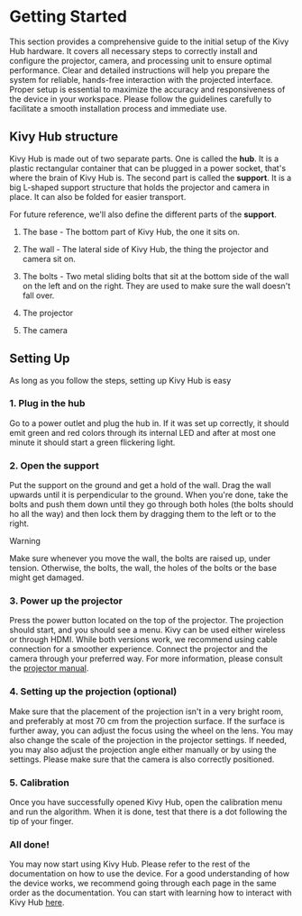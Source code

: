 # Getting Started

This section provides a comprehensive guide to the initial setup of the Kivy Hub hardware. It covers all necessary steps to correctly install and configure the projector, camera, and processing unit to ensure optimal performance. Clear and detailed instructions will help you prepare the system for reliable, hands-free interaction with the projected interface. Proper setup is essential to maximize the accuracy and responsiveness of the device in your workspace. Please follow the guidelines carefully to facilitate a smooth installation process and immediate use.

## Kivy Hub structure

Kivy Hub is made out of two separate parts. One is called the **hub**. It is a plastic rectangular container that can be plugged in a power socket, that's where the brain of Kivy Hub is. The second part is called the **support**. It is a big L-shaped support structure that holds the projector and camera in place. It can also be folded for easier transport.

For future reference, we'll also define the different parts of the **support**.

1. The base - The bottom part of Kivy Hub, the one it sits on.

2. The wall - The lateral side of Kivy Hub, the thing the projector and camera sit on.

3. The bolts - Two metal sliding bolts that sit at the bottom side of the wall on the left and on the right. They are used to make sure the wall doesn't fall over.

4. The projector

5. The camera

## Setting Up

As long as you follow the steps, setting up Kivy Hub is easy

### 1. Plug in the hub

Go to a power outlet and plug the hub in. If it was set up correctly, it should emit green and red colors through its internal LED and after at most one minute it should start a green flickering light.

### 2. Open the support

Put the support on the ground and get a hold of the wall. Drag the wall upwards until it is perpendicular to the ground. When you're done, take the bolts and push them down until they go through both holes (the bolts should ho all the way) and then lock them by dragging them to the left or to the right.

> [!WARNING]
>
> Make sure whenever you move the wall, the bolts are raised up, under tension. Otherwise, the bolts, the wall, the holes of the bolts or the base might get damaged.

### 3. Power up the projector

Press the power button located on the top of the projector. The projection should start, and you should see a menu. Kivy can be used either wireless or through HDMI. While both versions work, we recommend using cable connection for a smoother experience. Connect the projector and the camera through your preferred way. For more information, please consult the [projector manual](https://manuals.plus/sinoy/hy320-smart-projector-manual).

### 4. Setting up the projection (optional)

Make sure that the placement of the projection isn't in a very bright room, and preferably at most 70 cm from the projection surface. If the surface is further away, you can adjust the focus using the wheel on the lens. You may also change the scale of the projection in the projector settings. If needed, you may also adjust the projection angle either manually or by using the settings. Please make sure that the camera is also correctly positioned.

### 5. Calibration

Once you have successfully opened Kivy Hub, open the calibration menu and run the algorithm. When it is done, test that there is a dot following the tip of your finger.

### All done!

You may now start using Kivy Hub. Please refer to the rest of the documentation on how to use the device. For a good understanding of how the device works, we recommend going through each page in the same order as the documentation. You can start with learning how to interact with Kivy Hub [here](/docs/user-manual/kivy-hub/interaction).
